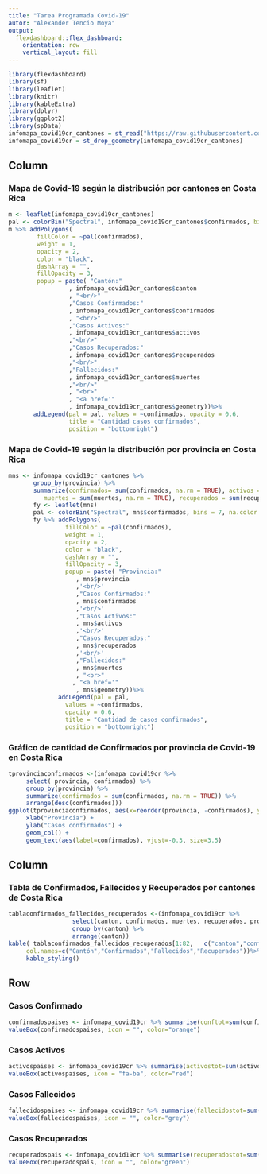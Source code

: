 ---
title: "Tarea Programada Covid-19"
autor: "Alexander Tencio Moya"
output: 
  flexdashboard::flex_dashboard:
    orientation: row
    vertical_layout: fill
---

```{r setup, include=FALSE}
library(flexdashboard)
library(sf)
library(leaflet)
library(knitr)
library(kableExtra)
library(dplyr)
library(ggplot2)
library(spData)
infomapa_covid19cr_cantones = st_read("https://raw.githubusercontent.com/geoprocesamiento-2020i/datos/master/covid19/casos/cr/cr-covid19-cantones.geojson")
infomapa_covid19cr = st_drop_geometry(infomapa_covid19cr_cantones)
```


Column {.tabset}
-----------------------------------------------------------------------

### Mapa de Covid-19 según la distribución por cantones en Costa Rica

```{r}
m <- leaflet(infomapa_covid19cr_cantones)
pal <- colorBin("Spectral", infomapa_covid19cr_cantones$confirmados, bins =7, pretty = TRUE, na.color = "White")
m %>% addPolygons(
        fillColor = ~pal(confirmados),
        weight = 1,
        opacity = 2,
        color = "black",
        dashArray = "",
        fillOpacity = 3,
        popup = paste( "Cantón:"
                 , infomapa_covid19cr_cantones$canton
                 , "<br/>"
                 ,"Casos Confirmados:"
                 , infomapa_covid19cr_cantones$confirmados
                 , "<br/>"
                 ,"Casos Activos:"
                 , infomapa_covid19cr_cantones$activos
                 ,"<br/>"
                 ,"Casos Recuperados:"
                 , infomapa_covid19cr_cantones$recuperados
                 ,"<br/>"
                 ,"Fallecidos:"
                 , infomapa_covid19cr_cantones$muertes
                 ,"<br/>"
                 , "<br>"
                 , "<a href='"
                 , infomapa_covid19cr_cantones$geometry))%>% 
       addLegend(pal = pal, values = ~confirmados, opacity = 0.6, 
                 title = "Cantidad casos confirmados",
                 position = "bottomright")
```

### Mapa de Covid-19 según la distribución por provincia en Costa Rica

```{r}
mns <- infomapa_covid19cr_cantones %>%
       group_by(provincia) %>%
       summarize(confirmados= sum(confirmados, na.rm = TRUE), activos = sum(activos, na.rm = TRUE),
          muertes = sum(muertes, na.rm = TRUE), recuperados = sum(recuperados, na.rm = TRUE))
       fy <- leaflet(mns)
       pal <- colorBin("Spectral", mns$confirmados, bins = 7, na.color = "White")
       fy %>% addPolygons(
                fillColor = ~pal(confirmados),
                weight = 1,
                opacity = 2,
                color = "black",
                dashArray = "",
                fillOpacity = 3,
                popup = paste( "Provincia:"      
                   , mns$provincia
                   ,'<br/>'
                   ,"Casos Confirmados:"
                   , mns$confirmados
                   ,'<br/>'
                   ,"Casos Activos:"                        
                   , mns$activos
                   ,'<br/>'
                   ,"Casos Recuperados:"
                   , mns$recuperados
                   ,'<br/>'
                   ,"Fallecidos:"
                   , mns$muertes
                   , "<br>"
                  , "<a href='"
                   , mns$geometry))%>% 
              addLegend(pal = pal, 
                values = ~confirmados, 
                opacity = 0.6, 
                title = "Cantidad de casos confirmados", 
                position = "bottomright")
``` 

### Gráfico de cantidad de Confirmados por provincia de Covid-19 en Costa Rica  

```{r}
tprovinciaconfirmados <-(infomapa_covid19cr %>% 
     select( provincia, confirmados) %>% 
     group_by(provincia) %>% 
     summarize(confirmados = sum(confirmados, na.rm = TRUE)) %>% 
     arrange(desc(confirmados)))
ggplot(tprovinciaconfirmados, aes(x=reorder(provincia, -confirmados), y=confirmados)) +
     xlab("Provincia") + 
     ylab("Casos confirmados") +  
     geom_col() +
     geom_text(aes(label=confirmados), vjust=-0.3, size=3.5)
```


Column {.sidebar data-width=500}
-----------------------------------------------------------------------
### Tabla de Confirmados, Fallecidos y Recuperados por cantones de Costa Rica 

```{r}
tablaconfirmados_fallecidos_recuperados <-(infomapa_covid19cr %>% 
                  select(canton, confirmados, muertes, recuperados, provincia) %>% 
                  group_by(canton) %>% 
                  arrange(canton))
kable( tablaconfirmados_fallecidos_recuperados[1:82,   c("canton","confirmados","muertes","recuperados"), drop = TRUE], 
     col.names=c("Cantón","Confirmados","Fallecidos","Recuperados"))%>%
     kable_styling()
```
Row {data-height=150}
-----------------------------------------------------------------------
###  Casos Confirmado 

```{r}
confirmadospaises <- infomapa_covid19cr %>% summarise(conftot=sum(confirmados, na.rm = TRUE))
valueBox(confirmadospaises, icon = "", color="orange")
```

###  Casos Activos 

```{r}
activospaises <- infomapa_covid19cr %>% summarise(activostot=sum(activos, na.rm = TRUE))
valueBox(activospaises, icon = "fa-ba", color="red")
```

###  Casos Fallecidos 

```{r}
fallecidospaises <- infomapa_covid19cr %>% summarise(fallecidostot=sum(muertes, na.rm = TRUE))
valueBox(fallecidospaises, icon = "", color="grey")
```

###  Casos Recuperados 

```{r}
recuperadospais <- infomapa_covid19cr %>% summarise(recuperadostot=sum(recuperados, na.rm = TRUE))
valueBox(recuperadospais, icon = "", color="green")
```